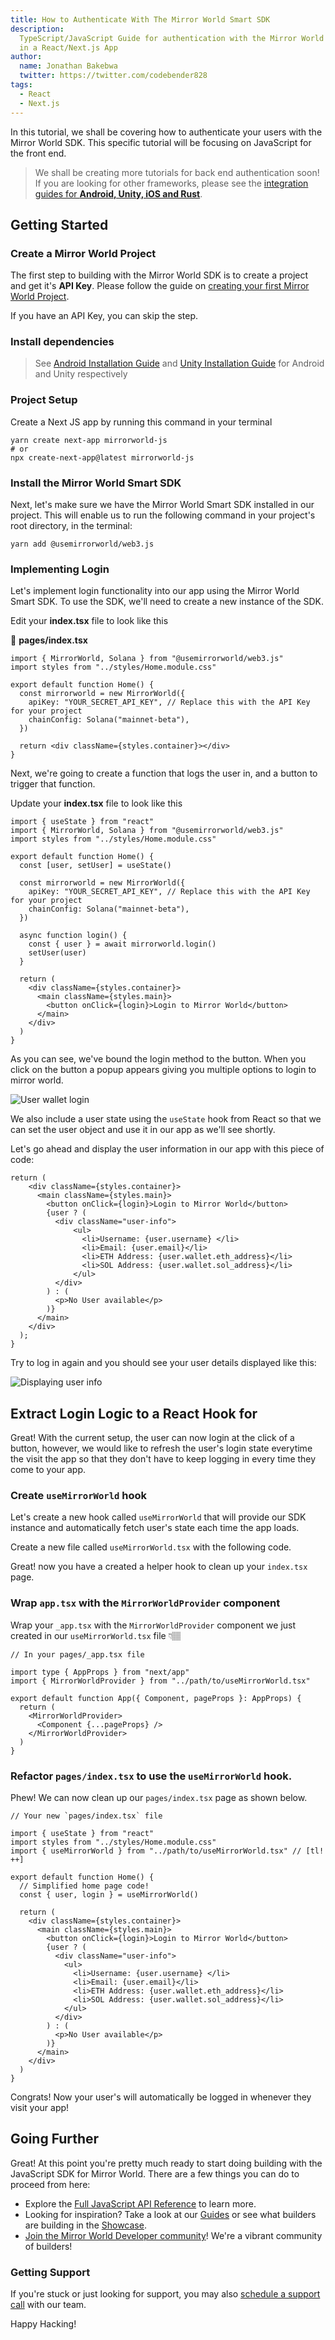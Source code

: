 ```yaml
---
title: How to Authenticate With The Mirror World Smart SDK
description:
  TypeScript/JavaScript Guide for authentication with the Mirror World SDK SDK
  in a React/Next.js App
author:
  name: Jonathan Bakebwa
  twitter: https://twitter.com/codebender828
tags:
  - React
  - Next.js
---
```


In this tutorial, we shall be covering how to authenticate your users with the
Mirror World SDK. This specific tutorial will be focusing on JavaScript for the
front end.

> We shall be creating more tutorials for back end authentication soon! If you
> are looking for other frameworks, please see the
> [integration guides for **Android, Unity, iOS and Rust**](/integration).

## Getting Started

### Create a Mirror World Project

The first step to building with the Mirror World SDK is to create a project and
get it's **API Key**. Please follow the guide on
[creating your first Mirror World Project](/overview/getting-started).

If you have an API Key, you can skip the step.

### Install dependencies

<CodeSnippet id="tutorial/installation.mdx" />

> See [Android Installation Guide](/integration/android) and
> [Unity Installation Guide](/integration/unity) for Android and Unity
> respectively

### Project Setup

Create a Next JS app by running this command in your terminal

```shell
yarn create next-app mirrorworld-js
# or
npx create-next-app@latest mirrorworld-js
```

### Install the Mirror World Smart SDK

Next, let's make sure we have the Mirror World Smart SDK installed in our
project. This will enable us to run the following command in your project's root
directory, in the terminal:

```shell
yarn add @usemirrorworld/web3.js
```

### Implementing Login

Let's implement login functionality into our app using the Mirror World Smart
SDK. To use the SDK, we'll need to create a new instance of the SDK.

Edit your **index.tsx** file to look like this

📁 **pages/index.tsx**

```tsx
import { MirrorWorld, Solana } from "@usemirrorworld/web3.js"
import styles from "../styles/Home.module.css"

export default function Home() {
  const mirrorworld = new MirrorWorld({
    apiKey: "YOUR_SECRET_API_KEY", // Replace this with the API Key for your project
    chainConfig: Solana("mainnet-beta"),
  })

  return <div className={styles.container}></div>
}
```

Next, we're going to create a function that logs the user in, and a button to
trigger that function.

Update your **index.tsx** file to look like this

```tsx
import { useState } from "react"
import { MirrorWorld, Solana } from "@usemirrorworld/web3.js"
import styles from "../styles/Home.module.css"

export default function Home() {
  const [user, setUser] = useState()

  const mirrorworld = new MirrorWorld({
    apiKey: "YOUR_SECRET_API_KEY", // Replace this with the API Key for your project
    chainConfig: Solana("mainnet-beta"),
  })

  async function login() {
    const { user } = await mirrorworld.login()
    setUser(user)
  }

  return (
    <div className={styles.container}>
      <main className={styles.main}>
        <button onClick={login}>Login to Mirror World</button>
      </main>
    </div>
  )
}
```

As you can see, we've bound the login method to the button. When you click on
the button a popup appears giving you multiple options to login to mirror world.

![User wallet login](https://res.cloudinary.com/xtellar/image/upload/v1665995199/mirror-world/image_hn4dzq.png)

We also include a user state using the `useState` hook from React so that we can
set the user object and use it in our app as we'll see shortly.

Let's go ahead and display the user information in our app with this piece of
code:

```tsx
return (
    <div className={styles.container}>
      <main className={styles.main}>
        <button onClick={login}>Login to Mirror World</button>
        {user ? (
          <div className="user-info">
              <ul>
                <li>Username: {user.username} </li>
                <li>Email: {user.email}</li>
                <li>ETH Address: {user.wallet.eth_address}</li>
                <li>SOL Address: {user.wallet.sol_address}</li>
              </ul>
          </div>
        ) : (
          <p>No User available</p>
        )}
      </main>
    </div>
  );
}
```

Try to log in again and you should see your user details displayed like this:

![Displaying user info](https://res.cloudinary.com/xtellar/image/upload/v1665995203/mirror-world/Untitled_1_n2xrdk.png)

## Extract Login Logic to a React Hook for

Great! With the current setup, the user can now login at the click of a button,
however, we would like to refresh the user's login state everytime the visit the
app so that they don't have to keep logging in every time they come to your app.

### Create `useMirrorWorld` hook

Let's create a new hook called `useMirrorWorld` that will provide our SDK
instance and automatically fetch user's state each time the app loads.

Create a new file called `useMirrorWorld.tsx` with the following code.

<CodeSnippet id="tutorial/use-mirrorworld.mdx" />

Great! now you have a created a helper hook to clean up your `index.tsx` page.

### Wrap `app.tsx` with the `MirrorWorldProvider` component

Wrap your `_app.tsx` with the `MirrorWorldProvider` component we just created in
our `useMirrorWorld.tsx` file 👇🏽

```tsx
// In your pages/_app.tsx file

import type { AppProps } from "next/app"
import { MirrorWorldProvider } from "../path/to/useMirrorWorld.tsx"

export default function App({ Component, pageProps }: AppProps) {
  return (
    <MirrorWorldProvider>
      <Component {...pageProps} />
    </MirrorWorldProvider>
  )
}
```

### Refactor `pages/index.tsx` to use the `useMirrorWorld` hook.

Phew! We can now clean up our `pages/index.tsx` page as shown below.

```tsx
// Your new `pages/index.tsx` file

import { useState } from "react"
import styles from "../styles/Home.module.css"
import { useMirrorWorld } from "../path/to/useMirrorWorld.tsx" // [tl! ++]

export default function Home() {
  // Simplified home page code!
  const { user, login } = useMirrorWorld()

  return (
    <div className={styles.container}>
      <main className={styles.main}>
        <button onClick={login}>Login to Mirror World</button>
        {user ? (
          <div className="user-info">
            <ul>
              <li>Username: {user.username} </li>
              <li>Email: {user.email}</li>
              <li>ETH Address: {user.wallet.eth_address}</li>
              <li>SOL Address: {user.wallet.sol_address}</li>
            </ul>
          </div>
        ) : (
          <p>No User available</p>
        )}
      </main>
    </div>
  )
}
```

Congrats! Now your user's will automatically be logged in whenever they visit
your app!

## Going Further

Great! At this point you're pretty much ready to start doing building with the
JavaScript SDK for Mirror World. There are a few things you can do to proceed
from here:

- Explore the [Full JavaScript API Reference](/api-reference/js) to learn more.
- Looking for inspiration? Take a look at our [Guides](/guides) or see what
  builders are building in the [Showcase](/showcase).
- [Join the Mirror World Developer community](https://mirrorworld.fun/discord)!
  We're a vibrant community of builders!

### Getting Support

If you're stuck or just looking for support, you may also
[schedule a support call](https://mirrorworld.fun/support) with our team.

Happy Hacking!
